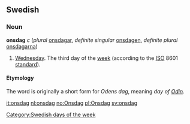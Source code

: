 ==Swedish==
===Noun===
'''onsdag''' ''c'' (''plural'' [[onsdagar]], ''definite singular'' [[onsdagen]], ''definite plural'' [[onsdagarna]])

# [[Wednesday]]. The third day of the [[week]] (according to the [[ISO]] 8601 [[standard]]).

====Etymology====
The word is originally a short form for ''Odens dag'', meaning ''day of [[w:Odin|Odin]]''. 


[[Category:Swedish days of the week]]

[[it:onsdag]]
[[nl:onsdag]]
[[no:Onsdag]]
[[pl:Onsdag]]
[[sv:onsdag]]